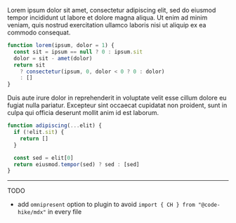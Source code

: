 
Lorem ipsum dolor sit amet, consectetur adipiscing elit, sed do eiusmod tempor incididunt ut labore et dolore magna aliqua. Ut enim ad minim veniam, quis nostrud exercitation ullamco laboris nisi ut aliquip ex ea commodo consequat.

```js
function lorem(ipsum, dolor = 1) {
  const sit = ipsum == null ? 0 : ipsum.sit
  dolor = sit - amet(dolor)
  return sit
    ? consectetur(ipsum, 0, dolor < 0 ? 0 : dolor)
    : []
}
```

Duis aute irure dolor in reprehenderit in voluptate velit esse cillum dolore eu fugiat nulla pariatur. Excepteur sint occaecat cupidatat non proident, sunt in culpa qui officia deserunt mollit anim id est laborum.

```js app.js focus=2:4
function adipiscing(...elit) {
  if (!elit.sit) {
    return []
  }

  const sed = elit[0]
  return eiusmod.tempor(sed) ? sed : [sed]
}
```

---

TODO

- add `omnipresent` option to plugin to avoid `import { CH } from "@code-hike/mdx"` in every file
